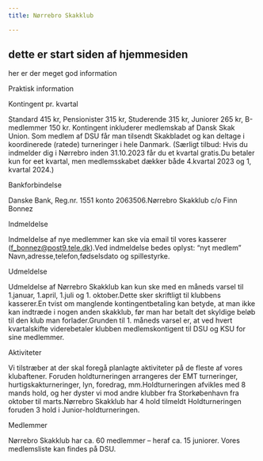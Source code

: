 ```yaml
---
title: Nørrebro Skakklub

---
```


## dette er start siden af hjemmesiden

her er der meget god information

Praktisk information

<HSeparator></HSeparator>

Kontingent pr. kvartal

Standard 415 kr, Pensionister 315 kr, Studerende 315 kr, Juniorer 265 kr, B-medlemmer 150 kr. Kontingent inkluderer medlemskab af Dansk Skak Union. Som medlem af DSU får man tilsendt Skakbladet og kan deltage i koordinerede (ratede) turneringer i hele Danmark. (Særligt tilbud: Hvis du indmelder dig i Nørrebro inden 31.10.2023 får du et kvartal gratis.Du betaler kun for eet kvartal, men medlemsskabet dækker både 4.kvartal 2023 og 1, kvartal 2024.)

Bankforbindelse

Danske Bank, Reg.nr. 1551 konto 2063506.Nørrebro Skakklub c/o Finn Bonnez

Indmeldelse

Indmeldelse af nye medlemmer kan ske via email til vores kasserer (f_bonnez@post9.tele.dk).Ved indmeldelse bedes oplyst: “nyt medlem” Navn,adresse,telefon,fødselsdato og spillestyrke.

Udmeldelse

Udmeldelse af Nørrebro Skakklub kan kun ske med en måneds varsel til 1.januar, 1.april, 1.juli og 1. oktober.Dette sker skriftligt til klubbens kasserer.En tvist om manglende kontingentbetaling kan betyde, at man ikke kan indtræde i nogen anden skakklub, før man har betalt det skyldige beløb til den klub man forlader.Grunden til 1. måneds varsel er, at ved hvert kvartalskifte viderebetaler klubben medlemskontigent til DSU og KSU for sine medlemmer.

Aktiviteter

Vi tilstræber at der skal foregå planlagte aktiviteter på de fleste af vores klubaftener. Foruden holdturneringen arrangeres der EMT turneringer, hurtigskakturneringer, lyn, foredrag, mm.Holdturneringen afvikles med 8 mands hold, og her dyster vi mod andre klubber fra Storkøbenhavn fra oktober til marts.Nørrebro Skakklub har 4 hold tilmeldt Holdturneringen foruden 3 hold i Junior-holdturneringen.

Medlemmer

Nørrebro Skakklub har ca. 60 medlemmer – heraf ca. 15 juniorer.
Vores medlemsliste kan findes på DSU.
